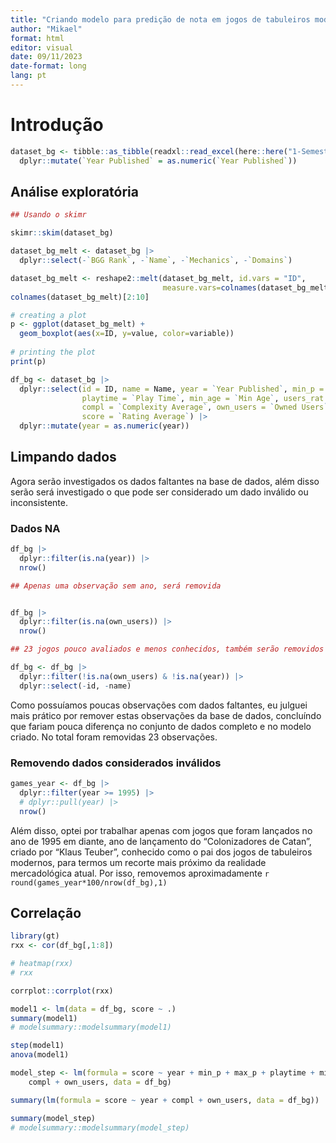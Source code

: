 ```yaml
---
title: "Criando modelo para predição de nota em jogos de tabuleiros modernos"
author: "Mikael"
format: html
editor: visual
date: 09/11/2023
date-format: long
lang: pt
---
```


# Introdução

```r
dataset_bg <- tibble::as_tibble(readxl::read_excel(here::here("1-Semestre/AnaliseDeCorrelacaoRegressao-STC854/Projeto/Dados/BGG_Data_Set.xlsx"))) |> 
  dplyr::mutate(`Year Published` = as.numeric(`Year Published`))
```


## Análise exploratória

```r
## Usando o skimr

skimr::skim(dataset_bg)

dataset_bg_melt <- dataset_bg |> 
  dplyr::select(-`BGG Rank`, -`Name`, -`Mechanics`, -`Domains`)

dataset_bg_melt <- reshape2::melt(dataset_bg_melt, id.vars = "ID",
                                  measure.vars=colnames(dataset_bg_melt)[2:10])
colnames(dataset_bg_melt)[2:10]

# creating a plot 
p <- ggplot(dataset_bg_melt) + 
  geom_boxplot(aes(x=ID, y=value, color=variable)) 
  
# printing the plot 
print(p) 
```

```r

df_bg <- dataset_bg |>
  dplyr::select(id = ID, name = Name, year = `Year Published`, min_p = `Min Players`, max_p = `Max Players`,
                playtime = `Play Time`, min_age = `Min Age`, users_rat = `Users Rated`,
                compl = `Complexity Average`, own_users = `Owned Users`,
                score = `Rating Average`) |> 
  dplyr::mutate(year = as.numeric(year))

```


## Limpando dados

Agora serão investigados os dados faltantes na base de dados, além disso serão será investigado o que pode ser considerado um dado inválido ou inconsistente.

### Dados NA

```r
df_bg |> 
  dplyr::filter(is.na(year)) |> 
  nrow()

## Apenas uma observação sem ano, será removida


df_bg |> 
  dplyr::filter(is.na(own_users)) |> 
  nrow()

## 23 jogos pouco avaliados e menos conhecidos, também serão removidos

df_bg <- df_bg |> 
  dplyr::filter(!is.na(own_users) & !is.na(year)) |> 
  dplyr::select(-id, -name)

```

Como possuíamos poucas observações com dados faltantes, eu julguei mais prático por remover estas observações da base de dados, concluíndo que fariam pouca diferença no conjunto de dados completo e no modelo criado. No total foram removidas 23 observações.

### Removendo dados considerados inválidos

```r
games_year <- df_bg |> 
  dplyr::filter(year >= 1995) |> 
  # dplyr::pull(year) |> 
  nrow()
```

Além disso, optei por trabalhar apenas com jogos que foram lançados no ano de 1995 em diante, ano de lançamento do "Colonizadores de Catan", criado por "Klaus Teuber", conhecido como o pai dos jogos de tabuleiros modernos, para termos um recorte mais próximo da realidade mercadológica atual. Por isso, removemos aproximadamente `r round(games_year*100/nrow(df_bg),1)`

## Correlação

```r
library(gt)
rxx <- cor(df_bg[,1:8])

# heatmap(rxx)
# rxx

corrplot::corrplot(rxx)
```

```r
model1 <- lm(data = df_bg, score ~ .)
summary(model1)
# modelsummary::modelsummary(model1)
```

```r
step(model1)
anova(model1)

model_step <- lm(formula = score ~ year + min_p + max_p + playtime + min_age + users_rat + 
    compl + own_users, data = df_bg)

summary(lm(formula = score ~ year + compl + own_users, data = df_bg))

summary(model_step)
# modelsummary::modelsummary(model_step)
```
